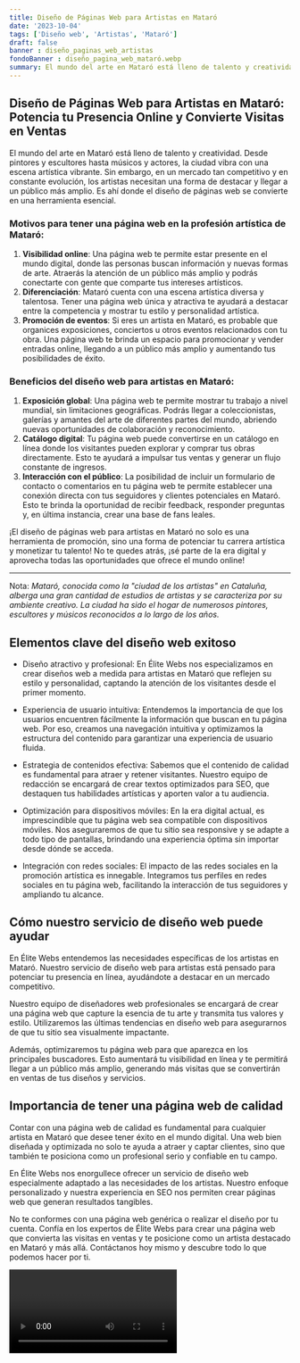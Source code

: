 ```yaml
---
title: Diseño de Páginas Web para Artistas en Mataró
date: '2023-10-04'
tags: ['Diseño web', 'Artistas', 'Mataró']
draft: false
banner : diseño_paginas_web_artistas
fondoBanner : diseño_pagina_web_mataró.webp
summary: El mundo del arte en Mataró está lleno de talento y creatividad. Desde pintores y escultores hasta músicos y actores, la ciudad vibra con una escena artística vibrante. Sin embargo, en un mercado tan competitivo y en constante evolución, los artistas necesitan una forma de destacar y llegar a un público más amplio. Es ahí donde el diseño de páginas web se convierte en una herramienta esencial.
---
```


## Diseño de Páginas Web para Artistas en Mataró: Potencia tu Presencia Online y Convierte Visitas en Ventas

El mundo del arte en Mataró está lleno de talento y creatividad. Desde pintores y escultores hasta músicos y actores, la ciudad vibra con una escena artística vibrante. Sin embargo, en un mercado tan competitivo y en constante evolución, los artistas necesitan una forma de destacar y llegar a un público más amplio. Es ahí donde el diseño de páginas web se convierte en una herramienta esencial.

### Motivos para tener una página web en la profesión artística de Mataró:

1. **Visibilidad online**: Una página web te permite estar presente en el mundo digital, donde las personas buscan información y nuevas formas de arte. Atraerás la atención de un público más amplio y podrás conectarte con gente que comparte tus intereses artísticos.
2. **Diferenciación**: Mataró cuenta con una escena artística diversa y talentosa. Tener una página web única y atractiva te ayudará a destacar entre la competencia y mostrar tu estilo y personalidad artística.
3. **Promoción de eventos**: Si eres un artista en Mataró, es probable que organices exposiciones, conciertos u otros eventos relacionados con tu obra. Una página web te brinda un espacio para promocionar y vender entradas online, llegando a un público más amplio y aumentando tus posibilidades de éxito.

### Beneficios del diseño web para artistas en Mataró:

1. **Exposición global**: Una página web te permite mostrar tu trabajo a nivel mundial, sin limitaciones geográficas. Podrás llegar a coleccionistas, galerías y amantes del arte de diferentes partes del mundo, abriendo nuevas oportunidades de colaboración y reconocimiento.
2. **Catálogo digital**: Tu página web puede convertirse en un catálogo en línea donde los visitantes pueden explorar y comprar tus obras directamente. Esto te ayudará a impulsar tus ventas y generar un flujo constante de ingresos.
3. **Interacción con el público**: La posibilidad de incluir un formulario de contacto o comentarios en tu página web te permite establecer una conexión directa con tus seguidores y clientes potenciales en Mataró. Esto te brinda la oportunidad de recibir feedback, responder preguntas y, en última instancia, crear una base de fans leales.

¡El diseño de páginas web para artistas en Mataró no solo es una herramienta de promoción, sino una forma de potenciar tu carrera artística y monetizar tu talento! No te quedes atrás, ¡sé parte de la era digital y aprovecha todas las oportunidades que ofrece el mundo online!

---

Nota: *Mataró, conocida como la "ciudad de los artistas" en Cataluña, alberga una gran cantidad de estudios de artistas y se caracteriza por su ambiente creativo. La ciudad ha sido el hogar de numerosos pintores, escultores y músicos reconocidos a lo largo de los años.*

<GifSeo />

<Cta />

## Elementos clave del diseño web exitoso

- Diseño atractivo y profesional: En Élite Webs nos especializamos en crear diseños web a medida para artistas en Mataró que reflejen su estilo y personalidad, captando la atención de los visitantes desde el primer momento.

- Experiencia de usuario intuitiva: Entendemos la importancia de que los usuarios encuentren fácilmente la información que buscan en tu página web. Por eso, creamos una navegación intuitiva y optimizamos la estructura del contenido para garantizar una experiencia de usuario fluida.

- Estrategia de contenidos efectiva: Sabemos que el contenido de calidad es fundamental para atraer y retener visitantes. Nuestro equipo de redacción se encargará de crear textos optimizados para SEO, que destaquen tus habilidades artísticas y aporten valor a tu audiencia.

- Optimización para dispositivos móviles: En la era digital actual, es imprescindible que tu página web sea compatible con dispositivos móviles. Nos aseguraremos de que tu sitio sea responsive y se adapte a todo tipo de pantallas, brindando una experiencia óptima sin importar desde dónde se acceda.

- Integración con redes sociales: El impacto de las redes sociales en la promoción artística es innegable. Integramos tus perfiles en redes sociales en tu página web, facilitando la interacción de tus seguidores y ampliando tu alcance.

## Cómo nuestro servicio de diseño web puede ayudar

En Élite Webs entendemos las necesidades específicas de los artistas en Mataró. Nuestro servicio de diseño web para artistas está pensado para potenciar tu presencia en línea, ayudándote a destacar en un mercado competitivo.

Nuestro equipo de diseñadores web profesionales se encargará de crear una página web que capture la esencia de tu arte y transmita tus valores y estilo. Utilizaremos las últimas tendencias en diseño web para asegurarnos de que tu sitio sea visualmente impactante.

Además, optimizaremos tu página web para que aparezca en los principales buscadores. Esto aumentará tu visibilidad en línea y te permitirá llegar a un público más amplio, generando más visitas que se convertirán en ventas de tus diseños y servicios.

## Importancia de tener una página web de calidad

Contar con una página web de calidad es fundamental para cualquier artista en Mataró que desee tener éxito en el mundo digital. Una web bien diseñada y optimizada no solo te ayuda a atraer y captar clientes, sino que también te posiciona como un profesional serio y confiable en tu campo.

En Élite Webs nos enorgullece ofrecer un servicio de diseño web especialmente adaptado a las necesidades de los artistas. Nuestro enfoque personalizado y nuestra experiencia en SEO nos permiten crear páginas web que generan resultados tangibles.

No te conformes con una página web genérica o realizar el diseño por tu cuenta. Confía en los expertos de Élite Webs para crear una página web que convierta las visitas en ventas y te posicione como un artista destacado en Mataró y más allá. Contáctanos hoy mismo y descubre todo lo que podemos hacer por ti.

<Video />

<CtaBot job='Artistas' city='Mataró'/>

<Gmaps query='Mataró+españa+maps' />